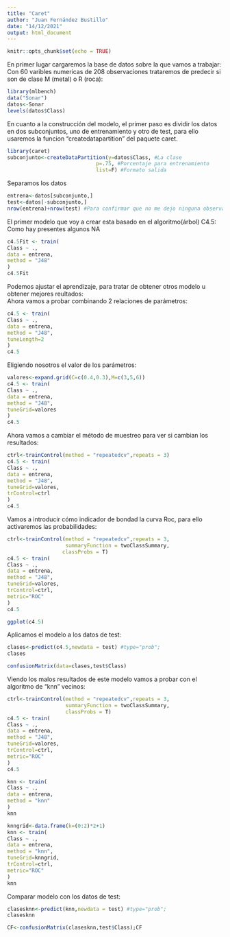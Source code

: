 ```yaml
---
title: "Caret"
author: "Juan Fernández Bustillo"
date: "14/12/2021"
output: html_document
---
```


```r
knitr::opts_chunk$set(echo = TRUE)
```

En primer lugar cargaremos la base de datos sobre la que vamos a trabajar:
Con 60 varibles numericas de 208 observaciones trataremos de predecir si son de clase M (metal) o R (roca):
```r
library(mlbench)
data("Sonar")
datos<-Sonar
levels(datos$Class)
```

En cuanto a la construcción del modelo, el primer paso es dividir los datos en dos subconjuntos, uno de entrenamiento y otro de test, para ello usaremos la funcion "createdatapartition" del paquete caret.
```r
library(caret)
subconjunto<-createDataPartition(y=datos$Class, #La clase 
                             p=.75, #Porcentaje para entrenamiento
                             list=F) #Formato salida
```

Separamos los datos
```r
entrena<-datos[subconjunto,]
test<-datos[-subconjunto,]
nrow(entrena)+nrow(test) #Para confirmar que no me dejo ninguna observación
```

El primer modelo que voy a crear esta basado en el algoritmo(árbol) C4.5:
Como hay presentes algunos NA

```r
c4.5Fit <- train(
Class ~ .,
data = entrena,
method = "J48"
)
c4.5Fit
```
Podemos ajustar el aprendizaje, para tratar de obtener otros modelo u obtener mejores reultados:
<br>
Ahora vamos a probar combinando 2 relaciones de parámetros:

```r
c4.5 <- train(
Class ~ .,
data = entrena,
method = "J48",
tuneLength=2
)
c4.5
```
Eligiendo nosotros el valor de los parámetros:
```r
valores<-expand.grid(C=c(0.4,0.3),M=c(3,5,6))
c4.5 <- train(
Class ~ .,
data = entrena,
method = "J48",
tuneGrid=valores
)
c4.5
```
Ahora vamos a cambiar el método de muestreo para ver si cambian los resultados:
```r
ctrl<-trainControl(method = "repeatedcv",repeats = 3)
c4.5 <- train(
Class ~ .,
data = entrena,
method = "J48",
tuneGrid=valores,
trControl=ctrl
)
c4.5
```

Vamos a introducir cómo indicador de bondad la curva Roc, para ello activaremos las probabilidades:
```r

ctrl<-trainControl(method = "repeatedcv",repeats = 3,
                   summaryFunction = twoClassSummary,
                  classProbs = T)
c4.5 <- train(
Class ~ .,
data = entrena,
method = "J48",
tuneGrid=valores,
trControl=ctrl,
metric="ROC"
)
c4.5
```
```r
ggplot(c4.5)
```
Aplicamos el modelo a los datos de test:
```r
clases<-predict(c4.5,newdata = test) #type="prob";
clases
```
```r
confusionMatrix(data=clases,test$Class)
```
Viendo los malos resultados de este modelo vamos a probar con el algoritmo de "knn" vecinos:
```r
ctrl<-trainControl(method = "repeatedcv",repeats = 3,
                   summaryFunction = twoClassSummary,
                   classProbs = T)
c4.5 <- train(
Class ~ .,
data = entrena,
method = "J48",
tuneGrid=valores,
trControl=ctrl,
metric="ROC"
)
c4.5
```

```r
knn <- train(
Class ~ .,
data = entrena,
method = "knn"
)
knn
```
```r
knngrid<-data.frame(k=(0:2)*2+1)
knn <- train(
Class ~ .,
data = entrena,
method = "knn",
tuneGrid=knngrid,
trControl=ctrl,
metric="ROC"
)
knn
```
Comparar modelo con los datos de test:
```r
clasesknn<-predict(knn,newdata = test) #type="prob";
clasesknn
```
```r
CF<-confusionMatrix(clasesknn,test$Class);CF
```




